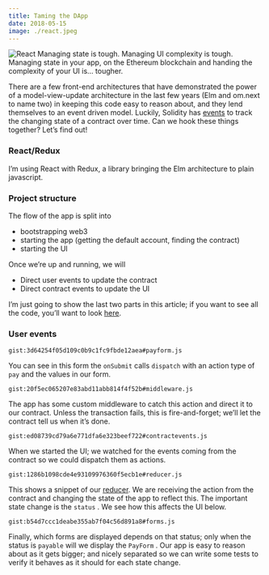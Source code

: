```yaml
---
title: Taming the DApp
date: 2018-05-15
image: ./react.jpeg
---
```


![React](./react.jpeg "React")
Managing state is tough. Managing UI complexity is tough. Managing state in your app, on the Ethereum blockchain and handing the complexity of your UI is… tougher.

There are a few front-end architectures that have demonstrated the power of a model-view-update architecture in the last few years (Elm and om.next to name two) in keeping this code easy to reason about, and they lend themselves to an event driven model. Luckily, Solidity has [events](http://solidity.readthedocs.io/en/v0.4.21/contracts.html#events) to track the changing state of a contract over time. Can we hook these things together? Let’s find out!

### React/Redux

I’m using React with Redux, a library bringing the Elm architecture to plain javascript.

### Project structure

The flow of the app is split into

-   bootstrapping web3
-   starting the app (getting the default account, finding the contract)
-   starting the UI

Once we’re up and running, we will

-   Direct user events to update the contract
-   Direct contract events to update the UI

I’m just going to show the last two parts in this article; if you want to see all the code, you’ll want to look [here](https://github.com/p14n/eth-remittance).

### User events

`gist:3d64254f05d109c0b9c1fc9fbde12aea#payform.js`

You can see in this form the `onSubmit` calls `dispatch` with an action type of `pay` and the values in our form.

`gist:20f5ec065207e83abd11abb814f4f52b#middleware.js`

The app has some custom middleware to catch this action and direct it to our contract. Unless the transaction fails, this is fire-and-forget; we’ll let the contract tell us when it’s done.

`gist:ed08739cd79a6e771dfa6e323beef722#contractevents.js`

When we started the UI; we watched for the events coming from the contract so we could dispatch them as actions.

`gist:1286b1098cde4e93109976360f5ecb1e#reducer.js`

This shows a snippet of our [reducer](https://redux.js.org/basics/reducers). We are receiving the action from the contract and changing the state of the app to reflect this. The important state change is the `status` . We see how this affects the UI below.

`gist:b54d7ccc1deabe355ab7f04c56d891a8#forms.js`

Finally, which forms are displayed depends on that status; only when the status is `payable` will we display the `PayForm` . Our app is easy to reason about as it gets bigger; and nicely separated so we can write some tests to verify it behaves as it should for each state change.